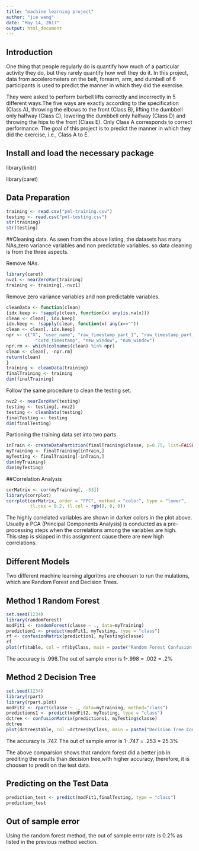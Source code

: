 ```yaml
---
title: "machine learning project"
author: "jie wang"
date: "May 14, 2017"
output: html_document
---
```


## Introduction 
One thing that people regularly do is quantify how much of a particular activity they do, but they rarely quantify how well they do it. In this project, data from accelerometers on the belt, forearm, arm, and dumbell of 6 participants is used to predict the manner in which they did the exercise. 

They were asked to perform barbell lifts correctly and incorrectly in 5 different ways.The five ways are exactly according to the specification (Class A), throwing the elbows to the front (Class B), lifting the dumbbell only halfway (Class C), lowering the dumbbell only halfway (Class D) and throwing the hips to the front (Class E). Only Class A corresponds to correct performance. The goal of this project is to predict the manner in which they did the exercise, i.e., Class A to E.

## Install and load the necessary package

library(knitr)

library(caret)

## Data Preparation 
```r
training <- read.csv("pml-training.csv")
testing <- read.csv("pml-testing.csv")
str(training) 
str(testing)
```
##Cleaning data.
As seen from the above listing, the datasets has many NAs,zero variance variables  and non predictable variables. so data cleaning is from the three aspects.

Remove NAs.

```r
library(caret)
nvz1 <- nearZeroVar(training)
training <- training[,-nvz1]
```

Remove zero variance variables and non predictable variables.

 ```r
cleanData <- function(clean)
{idx.keep <- !sapply(clean, function(x) any(is.na(x)))
clean <- clean[, idx.keep]
idx.keep <- !sapply(clean, function(x) any(x==""))
clean <- clean[, idx.keep]
npr <- c("X", "user_name", "raw_timestamp_part_1", "raw_timestamp_part_2", 
            "cvtd_timestamp", "new_window", "num_window")
npr.rm <- which(colnames(clean) %in% npr)
clean <- clean[, -npr.rm]
return(clean)
}
training <- cleanData(training)
finalTraining <- training
dim(finalTraining)
```

Follow the same procedure to clean the testing set.
```r
nvz2 <- nearZeroVar(testing)
testing <- testing[,-nvz2]
testing <- cleanData(testing)
finalTesting <- testing
dim(finalTesting)
```

Partioning the training data set into two parts.
```r
inTrain <- createDataPartition(finalTraining$classe, p=0.75, list=FALSE)
myTraining <- finalTraining[inTrain,]
myTesting <- finalTraining[-inTrain,]
dim(myTraining)
dim(myTesting)
```

##Correlation Analysis

```r
corMatrix <- cor(myTraining[, -53])
library(corrplot)
corrplot(corMatrix, order = "FPC", method = "color", type = "lower", 
         tl.cex = 0.2, tl.col = rgb(0, 0, 0))
```

The highly correlated variables are shown in darker colors in the plot above.  Usually a PCA (Principal Components Analysis) is  conducted as a pre-processing steps when the correlations among the variables are high.  
This step is skipped in this assignment cause there are new high correlations.

## Different Models 

Two different machine learning algoritms are choosen to run the mulations, which are Random Forest and Decision Trees.

##  Method 1 Random Forest
```r
set.seed(1234)
library(randomForest)
modFit1 <- randomForest(classe ~ ., data=myTraining)
prediction1 <- predict(modFit1, myTesting, type = "class")
rf <- confusionMatrix(prediction1, myTesting$classe)
rf
plot(rf$table, col = rf$byClass, main = paste("Random Forest Confusion Matrix: Accuracy =", round(rf$overall['Accuracy'], 4)))
```

The accuracy is .998.The out of sample error is 1-.998 = .002 = .2%

## Method 2 Decision Tree
```r
set.seed(1234)
library(rpart)
library(rpart.plot)
modFit2 <- rpart(classe ~ ., data=myTraining, method="class")
predictions1 <- predict(modFit2, myTesting, type = "class")
dctree <- confusionMatrix(predictions1, myTesting$classe)
dctree
plot(dctree$table, col =dctree$byClass, main = paste("Decision Tree Confusion Matrix: Accuracy =", round(dctree$overall['Accuracy'], 4)))
```

The accuracy is .747. The out of sample error is 1-.747 = .253 = 25.3%

The above comparsion shows that random forest did a better job in prediting the results than decision tree,with higher accuracy, therefore, it is choosen to predit on the test data. 

## Predicting on the Test Data
```r
prediction_test <- predict(modFit1,finalTesting, type = "class")
prediction_test
```

## Out of sample error
 Using the random forest method, the out of  sample error rate is 0.2%  as listed in the previous method section.



